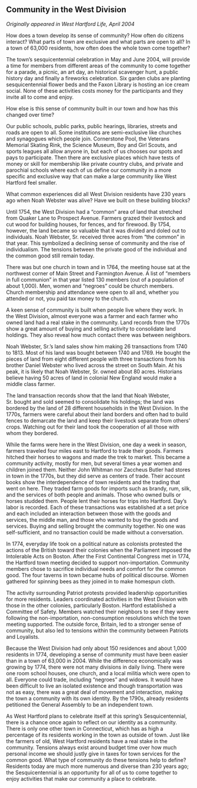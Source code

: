 ## Community in the West Division {-}

*Originally appeared in West Hartford Life, April 2004*

How does a town develop its sense of community? How often do citizens interact? What parts of town are exclusive and what parts are open to all? In a town of 63,000 residents, how often does the whole town come together?

The town’s sesquicentennial celebration in May and June 2004, will provide a time for members from different areas of the community to come together for a parade, a picnic, an art day, an historical scavenger hunt, a public history day and finally a fireworks celebration. Six garden clubs are planting sesquicentennial flower beds and the Faxon Library is hosting an ice cream social. None of these activities costs money for the participants and they invite all to come and enjoy.

How else is this sense of community built in our town and how has this changed over time?

Our public schools, public parks, public hearings, libraries, streets and roads are open to all. Some institutions are semi-exclusive like churches and synagogues which people join. Cornerstone Pool, the Veterans Memorial Skating Rink, the Science Museum, Boy and Girl Scouts, and sports leagues all allow anyone in, but each of us chooses our spots and pays to participate. Then there are exclusive places which have tests of money or skill for membership like private country clubs, and private and parochial schools where each of us define our community in a more specific and exclusive way that can make a large community like West Hartford feel smaller.

What common experiences did all West Division residents have 230 years ago when Noah Webster was alive? Have we built on these building blocks?

Until 1754, the West Division had a “common” area of land that stretched from Quaker Lane to Prospect Avenue. Farmers grazed their livestock and cut wood for building houses, for fences, and for firewood. By 1754, however, the land became so valuable that it was divided and doled out to individuals. Noah Webster, Sr. received three acres from “the common” in that year. This symbolized a declining sense of community and the rise of individualism. The tensions between the private good of the individual and the common good still remain today.

There was but one church in town and in 1764, the meeting house sat at the northwest corner of Main Street and Farmington Avenue. A list of “members in full communion” in that year listed 130 members (out of a population of about 1,000). Men, women and “negroes” could be church members. Church membership and attendance were open to all and, whether you attended or not, you paid tax money to the church.

A keen sense of community is built when people live where they work. In the West Division, almost everyone was a farmer and each farmer who owned land had a real stake in the community. Land records from the 1770s show a great amount of buying and selling activity to consolidate land holdings. They also reveal how much contact there was between neighbors.

Noah Webster, Sr.’s land sales show him making 26 transactions from 1740 to 1813. Most of his land was bought between 1740 and 1769. He bought the pieces of land from eight different people with three transactions from his brother Daniel Webster who lived across the street on South Main. At his peak, it is likely that Noah Webster, Sr. owned about 80 acres. Historians believe having 50 acres of land in colonial New England would make a middle class farmer.

The land transaction records show that the land that Noah Webster, Sr. bought and sold seemed to consolidate his holdings; the land was bordered by the land of 28 different households in the West Division. In the 1770s, farmers were careful about their land borders and often had to build fences to demarcate the land and keep their livestock separate from others’ crops. Watching out for their land took the cooperation of all those with whom they bordered.

While the farms were here in the West Division, one day a week in season, farmers traveled four miles east to Hartford to trade their goods. Farmers hitched their horses to wagons and made the trek to market. This became a community activity, mostly for men, but several times a year women and children joined them. Neither John Whitman nor Zaccheus Butler had stores in town in the 1770s, but they did serve as centers of trade. Their account books show the interdependence of town residents and the trading that went on here. They traded farm goods for imports such as brandy, rum, silk, and the services of both people and animals. Those who owned bulls or horses studded them. People lent their horses for trips into Hartford. Day’s labor is recorded. Each of these transactions was established at a set price and each included an interaction between those with the goods and services, the middle man, and those who wanted to buy the goods and services. Buying and selling brought the community together. No one was self-sufficient, and no transaction could be made without a conversation.

In 1774, everyday life took on a political nature as colonists protested the actions of the British toward their colonies when the Parliament imposed the Intolerable Acts on Boston. After the First Continental Congress met in 1774, the Hartford town meeting decided to support non-importation. Community members chose to sacrifice individual needs and comfort for the common good. The four taverns in town became hubs of political discourse. Women gathered for spinning bees as they joined in to make homespun cloth.

The activity surrounding Patriot protests provided leadership opportunities for more residents. Leaders coordinated activities in the West Division with those in the other colonies, particularly Boston. Hartford established a Committee of Safety. Members watched their neighbors to see if they were following the non-importation, non-consumption resolutions which the town meeting supported. The outside force, Britain, led to a stronger sense of community, but also led to tensions within the community between Patriots and Loyalists.

Because the West Division had only about 150 residences and about 1,000 residents in 1774, developing a sense of community must have been easier than in a town of 63,000 in 2004. While the difference economically was growing by 1774, there were not many divisions in daily living. There were one room school houses, one church, and a local militia which were open to all. Everyone could trade, including “negroes” and widows. It would have been difficult to live an isolated existence and though transportation was not as easy, there was a great deal of movement and interaction, making the town a community with its own identity. By the 1790s, already residents petitioned the General Assembly to be an independent town.

As West Hartford plans to celebrate itself at this spring’s Sesquicentennial, there is a chance once again to reflect on our identity as a community. There is only one other town in Connecticut, which has as high a percentage of its residents working in the town as outside of town. Just like the farmers of old, West Hartford residents have a real stake in the community. Tensions always exist around budget time over how much personal income we should justly give in taxes for town services for the common good. What type of community do these tensions help to define? Residents today are much more numerous and diverse than 230 years ago; the Sesquicentennial is an opportunity for all of us to come together to enjoy activities that make our community a place to celebrate.
